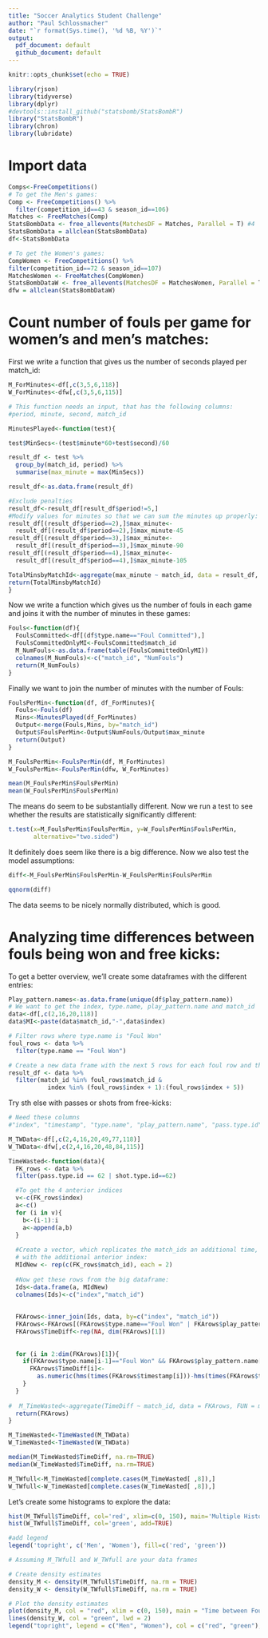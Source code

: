 ```yaml
---
title: "Soccer Analytics Student Challenge"
author: "Paul Schlossmacher"
date: "`r format(Sys.time(), '%d %B, %Y')`"
output:
  pdf_document: default
  github_document: default
---
```


```r
knitr::opts_chunk$set(echo = TRUE)
```

\tableofcontents
\newpage

```r
library(rjson)
library(tidyverse)
library(dplyr)
#devtools::install_github("statsbomb/StatsBombR")
library("StatsBombR")
library(chron)
library(lubridate)
```

# Import data

```r
Comps<-FreeCompetitions()
# To get the Men's games:
Comp <- FreeCompetitions() %>%
  filter(competition_id==43 & season_id==106)
Matches <- FreeMatches(Comp)
StatsBombData <- free_allevents(MatchesDF = Matches, Parallel = T) #4
StatsBombData = allclean(StatsBombData) 
df<-StatsBombData

# To get the Women's games:
CompWomen <- FreeCompetitions() %>%
filter(competition_id==72 & season_id==107)
MatchesWomen <- FreeMatches(CompWomen)
StatsBombDataW <- free_allevents(MatchesDF = MatchesWomen, Parallel = T) #4
dfw = allclean(StatsBombDataW) 
```

# Count number of fouls per game for women's and men's matches:


First we write a function that gives us the number of seconds played per match_id:

```r
M_ForMinutes<-df[,c(3,5,6,118)]
W_ForMinutes<-dfw[,c(3,5,6,115)]

# This function needs an input, that has the following columns: 
#period, minute, second, match_id

MinutesPlayed<-function(test){

test$MinSecs<-(test$minute*60+test$second)/60

result_df <- test %>%
  group_by(match_id, period) %>%
  summarise(max_minute = max(MinSecs))

result_df<-as.data.frame(result_df)

#Exclude penalties
result_df<-result_df[result_df$period!=5,]
#Modify values for minutes so that we can sum the minutes up properly:
result_df[(result_df$period==2),]$max_minute<-
  result_df[(result_df$period==2),]$max_minute-45
result_df[(result_df$period==3),]$max_minute<-
  result_df[(result_df$period==3),]$max_minute-90
result_df[(result_df$period==4),]$max_minute<-
  result_df[(result_df$period==4),]$max_minute-105

TotalMinsbyMatchId<-aggregate(max_minute ~ match_id, data = result_df, FUN = sum)
return(TotalMinsbyMatchId)  
}

```
Now we write a function which gives us the number of fouls in each game and joins it with the number of minutes in these games:

```r
Fouls<-function(df){
  FoulsCommitted<-df[(df$type.name=="Foul Committed"),]
  FoulsCommittedOnlyMI<-FoulsCommitted$match_id
  M_NumFouls<-as.data.frame(table(FoulsCommittedOnlyMI)) 
  colnames(M_NumFouls)<-c("match_id", "NumFouls")
  return(M_NumFouls)
}

```

Finally we want to join the number of minutes with the number of Fouls:

```r
FoulsPerMin<-function(df, df_ForMinutes){
  Fouls<-Fouls(df)
  Mins<-MinutesPlayed(df_ForMinutes)
  Output<-merge(Fouls,Mins, by="match_id")
  Output$FoulsPerMin<-Output$NumFouls/Output$max_minute
  return(Output)
}

M_FoulsPerMin<-FoulsPerMin(df, M_ForMinutes)
W_FoulsPerMin<-FoulsPerMin(dfw, W_ForMinutes)

mean(M_FoulsPerMin$FoulsPerMin)
mean(W_FoulsPerMin$FoulsPerMin)
```
The means do seem to be substantially different. Now we run a test to see whether the results are statistically significantly different:

```r
t.test(x=M_FoulsPerMin$FoulsPerMin, y=W_FoulsPerMin$FoulsPerMin,
       alternative="two.sided")
```
It definitely does seem like there is a big difference. Now we also test the model assumptions:

```r
diff<-M_FoulsPerMin$FoulsPerMin-W_FoulsPerMin$FoulsPerMin

qqnorm(diff)
```
The data seems to be nicely normally distributed, which is good.


# Analyzing time differences between fouls being won and free kicks:

To get a better overview, we'll create some dataframes with the different entries:
```r
Play_pattern.names<-as.data.frame(unique(df$play_pattern.name))
# We want to get the index, type.name, play_pattern.name and match_id
data<-df[,c(2,16,20,118)]
data$MI<-paste(data$match_id,"-",data$index)

# Filter rows where type.name is "Foul Won"
foul_rows <- data %>%
  filter(type.name == "Foul Won")

# Create a new data frame with the next 5 rows for each foul row and the same match_id
result_df <- data %>%
  filter(match_id %in% foul_rows$match_id &
           index %in% (foul_rows$index + 1):(foul_rows$index + 5))


```

Try sth else with passes or shots from free-kicks:

```r
# Need these columns
#"index", "timestamp", "type.name", "play_pattern.name", "pass.type.id", "shot.type.id", "match_id"

M_TWData<-df[,c(2,4,16,20,49,77,118)]
W_TWData<-dfw[,c(2,4,16,20,48,84,115)]

TimeWasted<-function(data){
  FK_rows <- data %>%
  filter(pass.type.id == 62 | shot.type.id==62)

  #To get the 4 anterior indices
  v<-c(FK_rows$index)
  a<-c()
  for (i in v){
    b<-(i-1):i
    a<-append(a,b)
  }
  
  #Create a vector, which replicates the match_ids an additional time, to align
  # with the additional anterior index:
  MIdNew <- rep(c(FK_rows$match_id), each = 2)
  
  #Now get these rows from the big dataframe:
  Ids<-data.frame(a, MIdNew)
  colnames(Ids)<-c("index","match_id")
  
  
  FKArows<-inner_join(Ids, data, by=c("index", "match_id"))
  FKArows<-FKArows[(FKArows$type.name=="Foul Won" | FKArows$play_pattern.name=="From Free Kick"),]
  FKArows$TimeDiff<-rep(NA, dim(FKArows)[1])
  
  
  for (i in 2:dim(FKArows)[1]){
    if(FKArows$type.name[i-1]=="Foul Won" && FKArows$play_pattern.name[i]=="From Free Kick"){
      FKArows$TimeDiff[i]<-
        as.numeric(hms(times(FKArows$timestamp[i]))-hms(times(FKArows$timestamp[i-1])))
    }
  }
  
#  M_TimeWasted<-aggregate(TimeDiff ~ match_id, data = FKArows, FUN = mean, na.rm=TRUE)
  return(FKArows)
}

M_TimeWasted<-TimeWasted(M_TWData)
W_TimeWasted<-TimeWasted(W_TWData)

median(M_TimeWasted$TimeDiff, na.rm=TRUE)
median(W_TimeWasted$TimeDiff, na.rm=TRUE)

M_TWfull<-M_TimeWasted[complete.cases(M_TimeWasted[ ,8]),]
W_TWfull<-W_TimeWasted[complete.cases(W_TimeWasted[ ,8]),]

```

Let's create some histograms to explore the data:

```r
hist(M_TWfull$TimeDiff, col='red', xlim=c(0, 150), main='Multiple Histograms', xlab='x')
hist(W_TWfull$TimeDiff, col='green', add=TRUE)

#add legend
legend('topright', c('Men', 'Women'), fill=c('red', 'green'))
```


```r
# Assuming M_TWfull and W_TWfull are your data frames

# Create density estimates
density_M <- density(M_TWfull$TimeDiff, na.rm = TRUE)
density_W <- density(W_TWfull$TimeDiff, na.rm = TRUE)

# Plot the density estimates
plot(density_M, col = "red", xlim = c(0, 150), main = "Time between Foul and Free Kick in seconds", xlab = "x", lwd = 2)
lines(density_W, col = "green", lwd = 2)
legend("topright", legend = c("Men", "Women"), col = c("red", "green"), lty = 1, lwd = 2)

```

